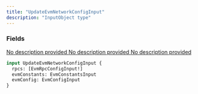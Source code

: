 ```yaml
---
title: "UpdateEvmNetworkConfigInput"
description: "InputObject type"
---
```


### Fields

<a href="/api-reference/types/evmrpcconfiginput">
  <ResponseField name="rpcs" type="[EvmRpcConfigInput!]">
    No description provided
  </ResponseField>
</a>

<a href="/api-reference/types/evmconstantsinput">
  <ResponseField name="evmConstants" type="EvmConstantsInput">
    No description provided
  </ResponseField>
</a>

<a href="/api-reference/types/evmconfiginput">
  <ResponseField name="evmConfig" type="EvmConfigInput">
    No description provided
  </ResponseField>
</a>


```graphql UpdateEvmNetworkConfigInput
input UpdateEvmNetworkConfigInput {
  rpcs: [EvmRpcConfigInput!]
  evmConstants: EvmConstantsInput
  evmConfig: EvmConfigInput
}
```
